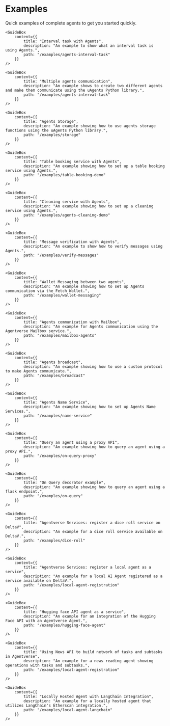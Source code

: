 # Examples

<div className="nx-text-fetch-content">
  Quick examples of complete agents to get you started quickly.
</div>


<Grid2>
        <GuideBox
        content={{
            title: "Create your first Agent",
            description: "An example showing how to create your first agent using the uAgents Python library.",
            path: "/examples/first-agent"
        }}
    />

    <GuideBox
        content={{
            title: "Interval task with Agents",
            description: "An example to show what an interval task is using Agents.",
            path: "/examples/agents-interval-task"
        }}
    />

</Grid2>
<Grid2>
        <GuideBox
        content={{
            title: "Local Network Interaction",
            description: "An example showing how to set up a local network interaction.",
            path: "/examples/local-communication"
        }}
    />

    <GuideBox
        content={{
            title: "Multiple agents communication",
            description: "An example shows to create two different agents and make them communicate using the uAgents Python library.",
            path: "/examples/agents-interval-task"
        }}
    />

</Grid2>
<Grid2>
    <GuideBox
        content={{
            title: "Simple communication between two agents",
            description: "An example for communication between two Agents.",
            path: "/examples/simple-agent-communication"
        }}
    />

    <GuideBox
        content={{
            title: "Agents Storage",
            description: "An example showing how to use agents storage functions using the uAgents Python library.",
            path: "/examples/storage"
        }}
    />

</Grid2>
<Grid2>

    <GuideBox
        content={{
            title: "Table booking service with Agents",
            description: "An example showing how to set up a table booking service using Agents.",
            path: "/examples/table-booking-demo"
        }}
    />

    <GuideBox
        content={{
            title: "Cleaning service with Agents",
            description: "An example showing how to set up a cleaning service using Agents.",
            path: "/examples/agents-cleaning-demo"
        }}
    />

</Grid2>
<Grid2>
    <GuideBox
        content={{
            title: "Sending tokens with Agents",
            description: "An example to show how to use Agents to make them send tokens.",
            path: "/examples/send-tokens-agents"
        }}
    />

    <GuideBox
        content={{
            title: "Message verification with Agents",
            description: "An example to show how to verify messages using Agents.",
            path: "/examples/verify-messages"
        }}
    />

</Grid2>
<Grid2>

    <GuideBox
        content={{
            title: "Wallet Messaging between two agents",
            description: "An example showing how to set up Agents communication via the Fetch Wallet.",
            path: "/examples/wallet-messaging"
        }}
    />

    <GuideBox
        content={{
            title: "Agents communication with Mailbox",
            description: "An example for Agents communication using the Agentverse Mailbox service.",
            path: "/examples/mailbox-agents"
        }}
    />

</Grid2>
<Grid2>

    <GuideBox
        content={{
            title: "Agents broadcast",
            description: "An example showing how to use a custom protocol to make Agents communicate.",
            path: "/examples/broadcast"
        }}
    />

    <GuideBox
        content={{
            title: "Agents Name Service",
            description: "An example showing how to set up Agents Name Services.",
            path: "/examples/name-service"
        }}
    />

</Grid2>
<Grid2>

    <GuideBox
        content={{
            title: "Query an agent using a proxy API",
            description: "An example showing how to query an agent using a proxy API.",
            path: "/examples/on-query-proxy"
        }}
    />

    <GuideBox
        content={{
            title: "On Query decorator example",
            description: "An example showing how to query an agent using a flask endpoint.",
            path: "/examples/on-query"
        }}
    />

</Grid2>
<Grid2>
    <GuideBox
        content={{
            title: "Agentverse Services: register a coin toss service on DeltaV",
            description: "An example for a coin toss service available on DeltaV.",
            path: "/examples/coin-toss"
        }}
    />

    <GuideBox
        content={{
            title: "Agentverse Services: register a dice roll service on DeltaV",
            description: "An example for a dice roll service available on DeltaV.",
            path: "/examples/dice-roll"
        }}
    />

</Grid2>
<Grid2>

    <GuideBox
        content={{
            title: "Agentverse Services: register a local agent as a service",
            description: "An example for a local AI Agent registered as a service available on DeltaV.",
            path: "/examples/local-agent-registration"
        }}
    />

    <GuideBox
        content={{
            title: "Hugging face API agent as a service",
            description: "An example for an integration of the Hugging Face API with an Agentverse Agent.",
            path: "/examples/hugging-face-agent"
        }}
    />


</Grid2>
<Grid2>

    <GuideBox
        content={{
            title: "Using News API to build network of tasks and subtasks in Agentverse",
            description: "An example for a news reading agent showing operations with tasks and subtasks.",
            path: "/examples/local-agent-registration"
        }}
    />

    <GuideBox
        content={{
            title: "Locally Hosted Agent with LangChain Integration",
            description: "An example for a locally hosted agent that utilizes LangChain's Etherscan integration.",
            path: "/examples/local-agent-langchain"
        }}
    />

</Grid2>

<div className="nx-mb-8"></div>
